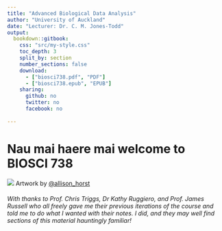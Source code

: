 ```yaml
--- 
title: "Advanced Biological Data Analysis"
author: "University of Auckland"
date: "Lecturer: Dr. C. M. Jones-Todd"
output: 
  bookdown::gitbook:
    css: "src/my-style.css"
    toc_depth: 3
    split_by: section
    number_sections: false
    download:
      - ["biosci738.pdf", "PDF"]
      - ["biosci738.epub", "EPUB"]
    sharing:
      github: no
      twitter: no
      facebook: no
  
---
```


# Nau mai haere mai welcome to BIOSCI 738 {-}

![](https://raw.githubusercontent.com/allisonhorst/stats-illustrations/master/other-stats-artwork/debugging.jpg)
Artwork by [\@allison_horst](https://github.com/allisonhorst/)


###### With thanks to Prof. Chris Triggs, Dr Kathy Ruggiero, and Prof. James Russell who all freely gave me their previous iterations of the course and told me to do what I wanted with their notes. I did, and they may well find sections of this material hauntingly familiar!

